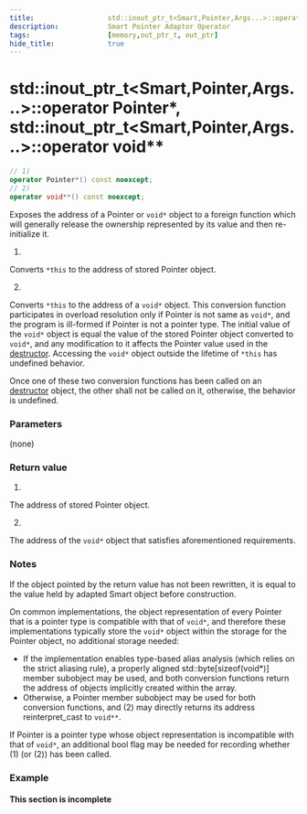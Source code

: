 ```yaml
---
title:                  std::inout_ptr_t<Smart,Pointer,Args...>::operator Pointer*, std::inout_ptr_t<Smart,Pointer,Args...>::operator void**
description:            Smart Pointer Adaptor Operator
tags:                   [memory,out_ptr_t, out_ptr]
hide_title:             true
---
```


# std::inout_ptr_t&lt;Smart,Pointer,Args...>::operator Pointer\*, std::inout_ptr_t&lt;Smart,Pointer,Args...>::operator void\*\*

```cpp
// 1)
operator Pointer*() const noexcept;
// 2)
operator void**() const noexcept;
```

Exposes the address of a Pointer or `void*` object to a foreign function which will generally release the ownership represented by 
its value and then re-initialize it.

1) <br/>
Converts `*this` to the address of stored Pointer object.

2) <br/>
Converts `*this` to the address of a `void*` object. This conversion function participates in overload resolution only if Pointer is not same as `void*`, 
and the program is ill-formed if Pointer is not a pointer type.
The initial value of the `void*` object is equal the value of the stored Pointer object converted to `void*`, and any modification 
to it affects the Pointer value used in the [destructor](./~inout_ptr_t). Accessing the `void*` object outside the lifetime of `*this` has undefined behavior.

Once one of these two conversion functions has been called on an [destructor](./~inout_ptr_t) object, the other shall not be called on it, 
otherwise, the behavior is undefined.

### Parameters
(none)

### Return value
1) <br/>
The address of stored Pointer object.

2) <br/>
The address of the `void*` object that satisfies aforementioned requirements.

### Notes

If the object pointed by the return value has not been rewritten, it is equal to the value held by adapted Smart object before construction.

On common implementations, the object representation of every Pointer that is a pointer type is compatible with that of `void*`, 
and therefore these implementations typically store the `void*` object within the storage for the Pointer object, no additional storage needed:

* If the implementation enables type-based alias analysis (which relies on the strict aliasing rule), a properly aligned std::byte[sizeof(void\*)] 
member subobject may be used, and both conversion functions return the address of objects implicitly created within the array.
* Otherwise, a Pointer member subobject may be used for both conversion functions, and (2) may directly returns its address reinterpret_cast to `void**`.

If Pointer is a pointer type whose object representation is incompatible with that of `void*`, an additional bool flag may be needed for recording 
whether (1) (or (2)) has been called.

### Example
#### This section is incomplete
